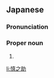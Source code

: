 ==Japanese==
{{ja-kanjitab|しん|の|すけ}}

===Pronunciation===
{{ja-pron|しんのすけ}}

===Proper noun===
{{ja-pos|proper|しんのすけ}}

# {{given name|male|lang=ja|sort=しんのすけ}}

[[li:慎之助]]